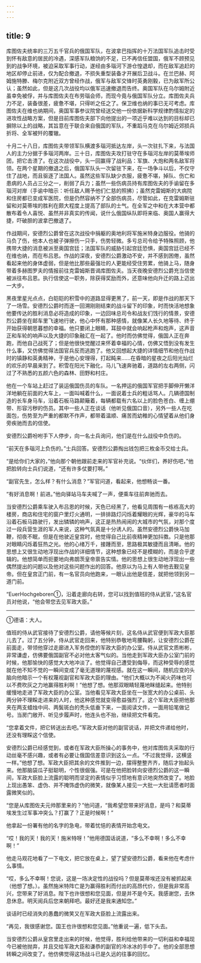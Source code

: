 ```yaml
---
---
---
```

title: 9
---





库图佐夫统率的三万五千官兵的俄国军队，在波拿巴指挥的十万法国军队追击时受到怀有敌意的居民的冷遇，深感军队粮饷的不足，已不再信任盟国，俄军不顾预见到的战争环境，被迫采取军事行动，遂经由多瑙河下游仓惶退却，而在敌军追赶的地区却停止前进，仅为配合撤退，不损失重型装备才开展后卫战斗。在兰巴赫、阿姆施特滕、梅尔克附近双方曾经作战，俄军与敌军交锋时英勇刚毅，已为敌军所公认；虽然如此，但是这几次战役均以俄军迅速撤退而告终。奥国军队在乌尔姆附近虽幸免被俘，并与库图佐夫在布劳瑙会师，而现今竟与俄国军队分立。库图佐夫兵力不足，装备很差，疲惫不堪，只得听之任之了。保卫维也纳的事已无可考虑。库图佐夫在维也纳期间，奥国军事参议院曾经送交他一份依据新科学规律酌情拟定的进攻性战略方案，但是目前库图佐夫部下向他提出的一项近乎难以达到的目标却已摒除以上的战略，其旨意在于联合来自俄国的军队，不重蹈马克在乌尔姆近郊损兵折将、全军被歼的覆辙。

十月二十八日，库图佐夫带领军队横渡多瑙河抵达左岸，头一次驻扎下来，与法国人的主力分据于多瑙河两岸。三十日，库图佐夫攻打驻守在多瑙河左岸的莫蒂埃师团，把它击溃了。在这次战役中，头一回赢得了战利品：军旗、大炮和两名敌军将领。在两个星期的撤退之后，俄国军队头一次留驻下来，在一场争斗以后，不仅守住了战地，而且驱逐了法国人。虽然这些军队缺少衣服，疲惫不堪，掉队、伤亡和患病的人员占三分之一，削弱了兵力；虽然一些伤病员持有库图佐夫的手谕留在多瑙河对岸（手谕中暗示：听任敌人赐予他们仁慈的照拂）；虽然克雷姆斯的大病院和住房都已变成军医院，但是仍然容纳不了全部伤病员，尽管如此，在克雷姆斯驻留和对莫蒂埃的胜利在颇大程度上提高了部队的士气。在全军之中和在大本营中都散布着令人喜悦、虽然并非真实的传闻，说什么俄国纵队即将来临、奥国人赢得大捷，吓破胆的波拿巴撤退了。

作战期间，安德烈公爵曾在这次战役中捐躯的奥地利将军施米特身边服役。他骑的马负了伤，他本人也被子弹擦伤一只手，伤势轻微。多亏总司令给予特殊照顾，他携带大捷的消息被派至奥国宫廷；法国军队的威胁引起宫廷恐惧，奥国宫廷已经不在维也纳，而在布吕恩。作战的深夜，安德烈公爵激动不安，并不感到困倦，虽然看起来他的身体虚弱，但是他比那些最强壮的人更能经受住劳累，他骑上马，随身带着多赫图罗夫的情报前往克雷姆斯晋谒库图佐夫。当天夜晚安德烈公爵充当信使被派往布吕恩。执行信使这一职务，除获得奖励而外，还意味他向升迁的路上迈出一大步。

黑夜里星光点点，白皑皑的积雪中的道路显得更黑了，前一天，即是作战的那天下了一场雪。安德烈公爵时而逐一回溯刚刚结束的战斗留下的印象，时而快活地想象他要传达的胜利消息必将造成的印象，一边回味总司令和战友们饯行的情景，安德烈公爵坐在邮车里飞速地行驶，他心中怀有那种感情，就像某人长久地等待、终于开始获得朝思暮想的幸福。他只要闭上眼睛，耳鼓中就会响起枪声和炮声，这声音正和车轮的响声以及大捷的印象融汇在一起了。他时而仿佛觉得，俄国人正在奔跑，而他自己战死了；但是他很快觉醒过来怀着幸福的心情，仿佛又悟到没有发生什么事，又仿佛觉得法国官兵反而逃跑了。他又回想起大捷的详情细节和他在作战时的镇静和英勇精神，于是他心安理得，打起盹来……在昏暗的星夜之后阳光灿烂的欢乐的早晨来到了。积雪在阳光下融化，马儿飞速奔驰着，道路的左右两侧，闪过了不熟悉的五颜六色的森林、田野和村庄。

他在一个车站上赶过了装运俄国伤员的车队。一名押运的俄国军官把手脚伸开懒洋洋地躺在前面的大车上，一面叫喊着什么，一面说着士兵的粗话骂人。几辆德国制造的长车身马车，沿着石板马路颠簸着，每辆都载有六名以上的脸色苍白、缠上绷带、形容污秽的伤员。其中一些人正在谈话（他听见俄国口音），另外一些人在吃面包，伤势至为严重的都默不作声，都带着温顺、痛苦而幼稚的心情望着从他们身旁疾驰而去的信使。

安德烈公爵吩咐手下人停步，向一名士兵询问，他们是在什么战役中负伤的。

“前天在多瑙河上负伤的。”士兵回答。安德烈公爵掏出钱包把三枚金币交给士兵。

“是给你们大家的，”他向那个朝他跟前走来的军官补充说。“伙伴们，养好伤吧，”他把脸转向士兵们说道，“还有许多仗要打啊。”

“副官先生，怎么样？有什么消息？”军官问道，看起来，他想畅谈一番。

“有好消息啊！前进。”他向驿站马车夫喊了一声，便乘车往前奔驰而去。

当安德烈公爵乘车驶入布吕恩的时候，天色已经黑了，他看见周围有一栋栋高大的楼房，商店和住宅的窗户里灯火通明，一排排路灯闪烁着耀眼的光辉，豪华的马车沿着石板马路驶行，发出辚辚的响声，这正是热热闹闹的大城市的气氛，对那个度过一段兵营生涯的军人来说，这种气氛真是十分诱人的。虽然安德烈公爵快马加鞭，彻夜不眠，但是在他驶近皇宫时，他觉得自己比前夜精神更加抖擞。只是他那对眼睛闪烁着狂热之光。他的心绪万千，接踵而至，思路极其敏捷而且清晰。他的思想上又很生动地浮现出作战的详细情节，这种想象已经不是模糊的，而是合乎逻辑的。他想简单而扼要地向弗朗茨皇帝禀告实情。他的思想上很生动地浮现出一些偶然提出的问题以及他对这些问题作出的回答。他原以为马上有人带他去觐见皇帝。但在皇宫正门前，有一名官员向他跑来，一眼认出他是信差，就把他领到另一道门前。

“EuerHochgeboren①，沿着走廊向右转，您可以找到值班的侍从武官，”这名官员对他说，“他会带您去见军政大臣。”

--------

①德语：大人。

值班的侍从武官接待了安德烈公爵，请他等候片刻，这名侍从武官便到军政大臣那儿去了。过了五分钟，侍从武官走回来，他特别恭敬地弯腰鞠躬，让安德烈公爵在前面走，带领他穿过走廊进入军务倥偬的军政大臣的办公室。侍从武官文质彬彬，非常谦虚，仿佛要俄国副官不必对他太客气似的。当他走到军政大臣办公室门前的时候，他那愉快的感觉大大地冲淡了。他觉得自己遭受到侮辱，而这种受辱的感觉就在他不知不觉的一瞬间变成了毫无道理的蔑视感。就在这一瞬间，随机应变的头脑向他暗示一个有权蔑视副官和军政大臣的理由。“他们大概以为不闻火药味也可以不费吹灰之力地赢得胜利啊！”他想了想。他那双眼睛轻蔑地眯缝起来。他特别缓慢地走进了军政大臣的办公室。当他看见军政大臣坐在一张宽大的办公桌前、头两分钟不理睬走进来的人时，他这种感觉就变得愈益强烈了。这个军政大臣把他那夹在两支蜡烛中间、两鬓斑白的秃头低垂下来，一面阅读文件，一面用铅笔做记号。当房门敞开、听见步履声时，他连头也不抬，继续把文件看完。

“您拿着文件，把它转送出去吧。”军政大臣对他的副官说话，并把文件递给他时，还没有理睬这个信使。

安德烈公爵已经感觉到，或者在军政大臣所操心的事务中，他对库图佐夫采取的行动丝毫不感兴趣，或者有必要让俄国信差意识到这么一点。“不过我觉得，这横竖一样。”他想了想。军政大臣把其余的文件推到一边，摆得整整齐齐，随后才抬起头来。他那脑袋瓜子挺聪明，个性很倔强。可是在他把脸转向安德烈公爵的这一瞬间，军政大臣脸上流露的聪明而坚定的表情似乎习惯地有意识地突然改变了。地脸上现出愚笨、虚伪、并不掩饰虚伪的微笑，就像某人接见一大批一大批请愿者时面露微笑似的。

“您是从库图佐夫元帅那里来的？”他问道，“我希望您带来好消息，是吗？和莫蒂埃发生过军事冲突么？打赢了？正是时候啊！”

他拿起一份署有他的名字的急电，带着忧悒的表情开始念电文。

“哎！我的天！我的天！施米特呀！”他用德国话说道，“多么不幸啊！多么不幸啊！”

他走马观花地看了一下电文，把它放在桌上，望了望安德烈公爵，看来他在考虑什么事情。

“哎，多么不幸啊！您说，这是一场决定性的战役吗？但是莫蒂埃还没有被抓起来（他想了想。）。虽然施米特阵亡是为赢得胜利而付出的高昂代价，但是我非常高兴，您带来了好消息。陛下也许很想和您见面，但是并不是今天。我感谢您，去休息休息。明天阅兵后您来朝拜吧。最好还是我来通知您。”

谈话时已经消失的愚蠢的微笑又在军政大臣脸上流露出来。

“再见，我很感谢您。国王也许很想和您见面。”他重说一遍，低下头去。

当安德烈公爵从皇宫里走出来的时候，他觉得，胜利给他带来的一切利益和幸福现今已被他抛弃，并且交给军政大臣和谦恭的副官的冷冰冰的手中了。他的全部思想转瞬之间改变了。他仿佛觉得这场战斗已是久远的往事的回忆。
